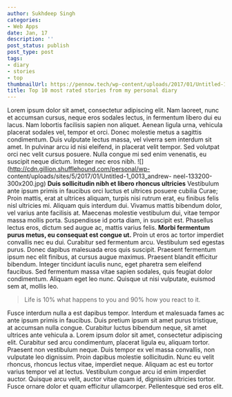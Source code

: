 ---
author: Sukhdeep Singh
categories:
- Web Apps
date: Jan, 17
description: ''
post_status: publish
post_type: post
tags:
- diary
- stories
- top
thumbnailUrl: https://pennow.tech/wp-content/uploads/2017/01/Untitled-1_0002_andrew-neel-266219.jpg
title: Top 10 most rated stories from my personal diary
---

Lorem ipsum dolor sit amet, consectetur adipiscing elit. Nam laoreet, nunc et
accumsan cursus, neque eros sodales lectus, in fermentum libero dui eu lacus.
Nam lobortis facilisis sapien non aliquet. Aenean ligula urna, vehicula
placerat sodales vel, tempor et orci. Donec molestie metus a sagittis
condimentum. Duis vulputate lectus massa, vel viverra sem interdum sit amet.
In pulvinar arcu id nisi eleifend, in placerat velit tempor. Sed volutpat orci
nec velit cursus posuere. Nulla congue mi sed enim venenatis, eu suscipit
neque dictum. Integer nec eros nibh.
![](http://cdn.gillion.shufflehound.com/personal/wp-
content/uploads/sites/5/2017/01/Untitled-1_0013_andrew-
neel-133200-300x200.jpg) **Duis sollicitudin nibh et libero rhoncus
ultricies** Vestibulum ante ipsum primis in faucibus orci luctus et ultrices
posuere cubilia Curae; Proin mattis, erat at ultrices aliquam, turpis nisi
rutrum erat, eu finibus felis nisl ultricies mi. Aliquam quis interdum dui.
Vivamus mattis bibendum dolor, vel varius ante facilisis at. Maecenas molestie
vestibulum dui, vitae tempor massa mollis porta. Suspendisse id porta diam, in
suscipit est. Phasellus lectus eros, dictum sed augue ac, mattis varius felis.
**Morbi fermentum purus metus, eu consequat est congue ut.** Proin ut eros ac
tortor imperdiet convallis nec eu dui. Curabitur sed fermentum arcu.
Vestibulum sed egestas purus. Donec dapibus malesuada eros quis suscipit.
Praesent fermentum ipsum nec elit finibus, at cursus augue maximus. Praesent
blandit efficitur bibendum. Integer tincidunt iaculis nunc, eget pharetra sem
eleifend faucibus. Sed fermentum massa vitae sapien sodales, quis feugiat
dolor condimentum. Aliquam eget leo nunc. Quisque ut nisi vulputate, euismod
sem at, mollis leo.  

> Life is 10% what happens to you and 90% how you react to it.  

Fusce interdum nulla a est dapibus tempor. Interdum et malesuada fames ac ante
ipsum primis in faucibus. Duis pretium ipsum sit amet purus tristique, at
accumsan nulla congue. Curabitur luctus bibendum neque, sit amet ultrices ante
vehicula a. Lorem ipsum dolor sit amet, consectetur adipiscing elit. Curabitur
sed arcu condimentum, placerat ligula eu, aliquam tortor. Praesent non
vestibulum neque. Duis tempor ex vel massa convallis, non vulputate leo
dignissim. Proin dapibus molestie sollicitudin. Nunc eu velit rhoncus, rhoncus
lectus vitae, imperdiet neque. Aliquam ac est eu tortor varius tempor vel at
lectus. Vestibulum congue arcu id enim imperdiet auctor. Quisque arcu velit,
auctor vitae quam id, dignissim ultricies tortor. Fusce ornare dolor et quam
efficitur ullamcorper. Pellentesque sed eros elit.
